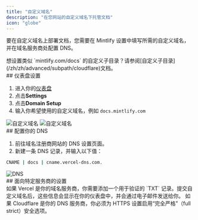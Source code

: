 ```yaml
---
title: "自定义域名"
description: "在您网站的自定义域名下托管文档"
icon: "globe"
---
```


要在自定义域名上部署文档，您需要在 Mintlify 设置中填写所需的自定义域名，并在域名服务商处配置 DNS。

<Info>
  想设置类似 `mintlify.com/docs` 的自定义子目录？请参阅[自定义子目录](/zh/zh/advanced/subpath/cloudflare)文档。
</Info>

<div id="dashboard-settings">
  ## 仪表盘设置
</div>

1. 进入你的[仪表盘](https://dashboard.mintlify.com)
2. 点击**Settings**
3. 点击**Domain Setup**
4. 输入你希望使用的自定义域名，例如 `docs.mintlify.com`

<Frame>
  <img alt="自定义域名" className="block dark:hidden" src="/images/add-custom-domain-light.png" />

  <img alt="自定义域名" className="hidden dark:block" src="/images/add-custom-domain-dark.png" />
</Frame>

<div id="configuring-your-dns">
  ## 配置你的 DNS
</div>

1. 前往域名注册商网站的 DNS 设置页面。
2. 新建一条 DNS 记录，并输入以下值：

```bash
CNAME | docs | cname.vercel-dns.com.
```

<Frame>
  <img alt="DNS" src="https://mintlify-assets.b-cdn.net/mintlify-dns.png" />
</Frame>

<div id="provider-specific-settings">
  ## 面向特定服务商的设置
</div>

<AccordionGroup>
  <Accordion title="Vercel verification">
    如果 Vercel 是你的域名服务商，你需要添加一个用于验证的 `TXT` 记录。提交自定义域名后，这些信息会显示在你的仪表盘中，并会通过电子邮件发送给你。
  </Accordion>

  <Accordion title="Cloudflare security settings">
    如果 Cloudflare 是你的 DNS 服务商，你必须为 HTTPS 设置启用“完全严格”（full strict）安全选项。
  </Accordion>
</AccordionGroup>